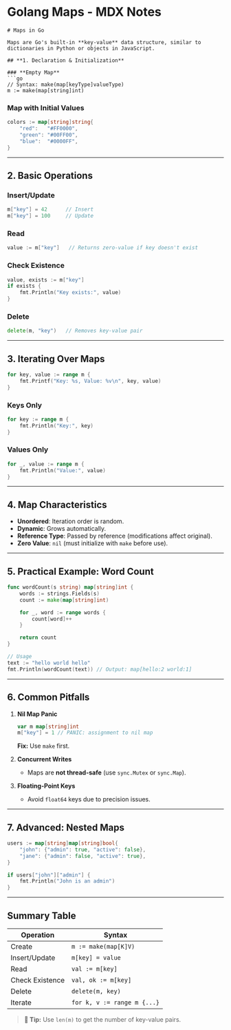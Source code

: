 # **Golang Maps - MDX Notes**

```mdx
# Maps in Go

Maps are Go's built-in **key-value** data structure, similar to dictionaries in Python or objects in JavaScript.

## **1. Declaration & Initialization**

### **Empty Map**
```go
// Syntax: make(map[keyType]valueType)
m := make(map[string]int)
```

### **Map with Initial Values**
```go
colors := map[string]string{
    "red":   "#FF0000",
    "green": "#00FF00",
    "blue":  "#0000FF",
}
```

---

## **2. Basic Operations**

### **Insert/Update**
```go
m["key"] = 42      // Insert
m["key"] = 100     // Update
```

### **Read**
```go
value := m["key"]   // Returns zero-value if key doesn't exist
```

### **Check Existence**
```go
value, exists := m["key"]
if exists {
    fmt.Println("Key exists:", value)
}
```

### **Delete**
```go
delete(m, "key")   // Removes key-value pair
```

---

## **3. Iterating Over Maps**
```go
for key, value := range m {
    fmt.Printf("Key: %s, Value: %v\n", key, value)
}
```

### **Keys Only**
```go
for key := range m {
    fmt.Println("Key:", key)
}
```

### **Values Only**
```go
for _, value := range m {
    fmt.Println("Value:", value)
}
```

---

## **4. Map Characteristics**
- **Unordered**: Iteration order is random.
- **Dynamic**: Grows automatically.
- **Reference Type**: Passed by reference (modifications affect original).
- **Zero Value**: `nil` (must initialize with `make` before use).

---

## **5. Practical Example: Word Count**
```go
func wordCount(s string) map[string]int {
    words := strings.Fields(s)
    count := make(map[string]int)

    for _, word := range words {
        count[word]++
    }

    return count
}

// Usage
text := "hello world hello"
fmt.Println(wordCount(text)) // Output: map[hello:2 world:1]
```

---

## **6. Common Pitfalls**
1. **Nil Map Panic**
   ```go
   var m map[string]int
   m["key"] = 1 // PANIC: assignment to nil map
   ```
   **Fix:** Use `make` first.

2. **Concurrent Writes**
   - Maps are **not thread-safe** (use `sync.Mutex` or `sync.Map`).

3. **Floating-Point Keys**
   - Avoid `float64` keys due to precision issues.

---

## **7. Advanced: Nested Maps**
```go
users := map[string]map[string]bool{
    "john": {"admin": true, "active": false},
    "jane": {"admin": false, "active": true},
}

if users["john"]["admin"] {
    fmt.Println("John is an admin")
}
```

---

## **Summary Table**
| Operation          | Syntax                     |
|--------------------|----------------------------|
| Create             | `m := make(map[K]V)`       |
| Insert/Update      | `m[key] = value`           |
| Read               | `val := m[key]`            |
| Check Existence    | `val, ok := m[key]`        |
| Delete             | `delete(m, key)`           |
| Iterate            | `for k, v := range m {...}`|

> **📌 Tip:** Use `len(m)` to get the number of key-value pairs.